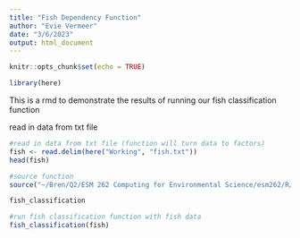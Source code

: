```yaml
---
title: "Fish Dependency Function"
author: "Evie Vermeer"
date: "3/6/2023"
output: html_document
---
```


```r
knitr::opts_chunk$set(echo = TRUE)

library(here)
```

This is a rmd to demonstrate the results of running our fish classification function 

read in data from txt file
```r
#read in data from txt file (function will turn data to factors)
fish <- read.delim(here("Working", "fish.txt"))
head(fish)

```
```r
#source function
source("~/Bren/Q2/ESM 262 Computing for Environmental Science/esm262/R/fish_classification.R")

fish_classification

```

```r
#run fish classification function with fish data
fish_classification(fish)
```



